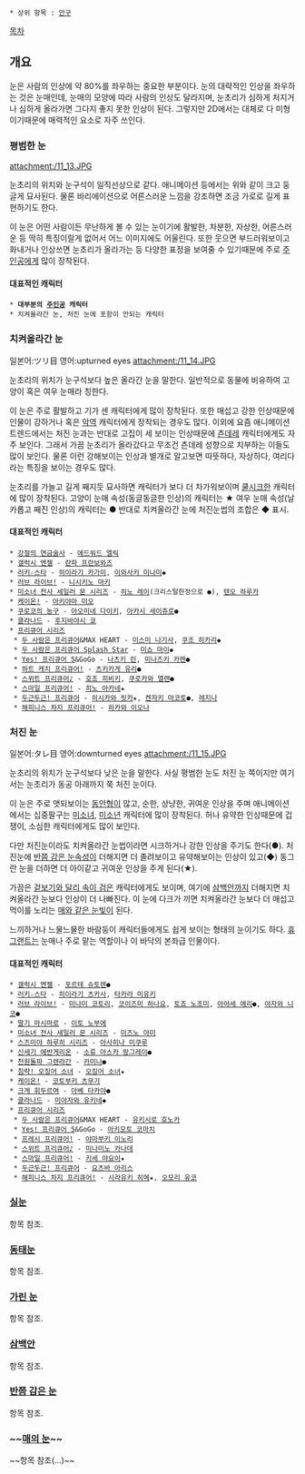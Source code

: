  * 상위 항목 : [[안구]]

[[목차]]

== 개요 ==
눈은 사람의 인상에 약 80%를 좌우하는 중요한 부분이다. 눈의 대략적인 인상을 좌우하는 것은 눈매인데, 눈매의 모양에 따라 사람의 인상도 달라지며, 눈초리가 심하게 처지거나 심하게 올라가면 그다지 좋지 못한 인상이 된다. 그렇지만 2D에서는 대체로 다 미형이기때문에 매력적인 요소로 자주 쓰인다.

=== 평범한 눈 ===
attachment:/11_13.JPG

눈초리의 위치와 눈구석이 일직선상으로 같다. 애니메이션 등에서는 위와 같이 크고 둥글게 묘사된다. 물론 바리에이션으로 어른스러운 느낌을 강조하면 조금 가로로 길게 표현하기도 한다.
 
이 눈은 어떤 사람이든 무난하게 볼 수 있는 눈이기에 활발한, 차분한, 자상한, 어른스러운 등 딱히 특징이랄게 없어서 어느 이미지에도 어울린다. 또한 웃으면 부드러워보이고 화내거나 인상쓰면 눈초리가 올라가는 등 다양한 표정을 보여줄 수 있기때문에 주로 [[주인공]]에게 많이 장착된다. 

==== 대표적인 캐릭터 ====
 * '''대부분의 [[주인공]] 캐릭터'''
 * 치켜올라간 눈, 처진 눈에 포함이 안되는 캐릭터

=== 치켜올라간 눈 ===
일본어:ツリ目 
영어:upturned eyes
attachment:/11_14.JPG

눈초리의 위치가 눈구석보다 높은 올라간 눈을 말한다. 일반적으로 동물에 비유하여 고양이 혹은 여우 눈매라 칭한다. 

이 눈은 주로 활발하고 기가 센 캐릭터에게 많이 장착된다. 또한 매섭고 강한 인상때문에 인물이 강하거나 혹은 [[악역]] 캐릭터에게 장착되는 경우도 많다. 이외에 요즘 애니메이션 트렌드에서는 처진 눈과는 반대로 고집이 세 보이는 인상때문에 [[츤데레]] 캐릭터에게도 자주 보인다. 그래서 가끔 눈초리가 올라갔다고 무조건 츤데레 성향으로 치부하는 이들도 많이 보인다. 물론 이런 강해보이는 인상과 별개로 알고보면 따뜻하다, 자상하다, 여리다라는 특징을 보이는 경우도 많다.

눈초리를 가늘고 길게 째지듯 묘사하면 캐릭터가 보다 더 차가워보이며 [[쿨]][[시크]]한 캐릭터에 많이 장착된다.
고양이 눈매 속성(동글동글한 인상)의 캐릭터는 ★ 여우 눈매 속성(날카롭고 째진 인상)의 캐릭터는 ● 
반대로 치켜올라간 눈에 처진눈썹의 조합은 ◆ 표시.

==== 대표적인 캐릭터 ====
 * [[강철의 연금술사]] - [[에드워드 엘릭]]
 * [[갤럭시 엔젤]] - [[란파 프란보와즈]]
 * [[러키☆스타]] - [[히이라기 카가미]], [[이와사키 미나미]]◆
 * [[러브 라이브!]] - [[니시키노 마키]]
 * [[미소녀 전사 세일러 문 시리즈]] - [[히노 레이]](크리스탈한정으로 ●), [[텐오 하루카]]
 * [[케이온!]] - [[아키야마 미오]]
 * [[쿠로코의 농구]] - [[아오미네 다이키]], [[아카시 세이쥬로]]●
 * [[클라나드]] - [[후지바야시 쿄]]
 * [[프리큐어 시리즈]]
  * [[두 사람은 프리큐어]]&MAX HEART - [[미스미 나기사]], [[쿠조 히카리]]◆
  * [[두 사람은 프리큐어 Splash Star]] - [[미쇼 마이]]◆
  * [[Yes! 프리큐어 5]]&GoGo - [[나츠키 린]], [[미나즈키 카렌]]●
  * [[하트 캐치 프리큐어!]] - [[츠키카게 유리]]●
  * [[스위트 프리큐어♪]] - [[호조 히비키]], [[쿠로카와 엘렌]]●
  * [[스마일 프리큐어!]] - [[히노 아카네(스마일 프리큐어!)|히노 아카네]]★
  * [[두근두근! 프리큐어]] - [[히시카와 릿카]]★, [[켄자키 마코토]]●, [[레지나]]
  * [[해피니스 차지 프리큐어!]] - [[히카와 이오나]]

=== 처진 눈 ===
일본어:タレ目
영어:downturned eyes
attachment:/11_15.JPG

눈초리의 위치가 눈구석보다 낮은 눈을 말한다. 사실 평범한 눈도 처진 눈 쪽이지만 여기서는 눈초리가 동공 아래까지 쭉 처진 눈이다.

이 눈은 주로 앳되보이는 [[동안]]형이 많고, 순한, 상냥한, 귀여운 인상을 주며 애니메이션에서는 십중팔구는 [[미소녀]], [[미소년]] 캐릭터에 많이 장착된다. 허나 유약한 인상때문에 겁쟁이, 소심한 캐릭터에게도 많이 보인다.

다만 처진눈이라도 치켜올라간 눈썹이라면 시크하거나 강한 인상을 주기도 한다(●). 처진눈에 [[반쯤 감은 눈]]속성이 더해지면 더 졸려보이고 유약해보이는 인상이 있고(◆) 동그란 눈을 더하면 더 아이같고 귀여운 인상을 주게 된다(★).

가끔은 [[하라구로|겉보기와 달리 속이 검은]] 캐릭터에게도 보이며, 여기에 [[삼백안]]까지 더해지면 치켜올라간 눈보다 인상이 더 나빠진다. 이 눈에 다크가 끼면 치켜올라간 눈보다 더 매섭고 먹이를 노리는 [[매의 눈|매와 같은 눈빛]]이 된다. 

느끼하거나 느물느물한 바람둥이 캐릭터들에게도 쉽게 보이는 형태의 눈이기도 하다. [[휴 그랜트]]는 눈매나 주로 맡는 역할이나 이 바닥의 본좌급 인물이다.

==== 대표적인 캐릭터 ====
 * [[갤럭시 엔젤]] - [[포르테 슈토렌]]●
 * [[러키☆스타]] - [[히이라기 츠카사]], [[타카라 미유키]]
 * [[러브 라이브!]] - [[미나미 코토리]], [[코이즈미 하나요]], [[토죠 노조미]], [[아야세 에리]]●, [[야자와 니코]]●
 * [[딸기 마시마로]] - [[이토 노부에]] 
 * [[미소녀 전사 세일러 문 시리즈]] - [[미즈노 아미]]
 * [[스즈미야 하루히 시리즈]] - [[아사히나 미쿠루]]
 * [[신세기 에반게리온]] - [[소류 아스카 랑그레이]]●
 * [[천원돌파 그렌라간]] - [[카미나]]●
 * [[침략! 오징어 소녀]] - [[오징어 소녀]]★
 * [[케이온!]] - [[코토부키 츠무기]]
 * [[크게 휘두르며]] - [[아베 타카야]]●
 * [[클라나드]] - [[미야자와 유키네]]◆
 * [[프리큐어 시리즈]]
  * [[두 사람은 프리큐어]]&MAX HEART - [[유키시로 호노카]]
  * [[Yes! 프리큐어 5]]&GoGo - [[아키모토 코마치]]
  * [[프레시 프리큐어!]] - [[야마부키 이노리]] 
  * [[스위트 프리큐어♪]] - [[미나미노 카나데]]
  * [[스마일 프리큐어!]] - [[키세 야요이]]★
  * [[두근두근! 프리큐어]] - [[요츠바 아리스]]
  * [[해피니스 차지 프리큐어!]] - [[시라유키 히메]]★, [[오모리 유코]]

=== [[실눈]] ===
항목 참조.

=== [[동태눈]] ===
항목 참조.

=== [[가린 눈]] ===
항목 참조.

=== [[삼백안]] ===
항목 참조.

=== [[반쯤 감은 눈]] ===
항목 참조.

=== ~~[[매의 눈]]~~ ===
~~항목 참조(…)~~
